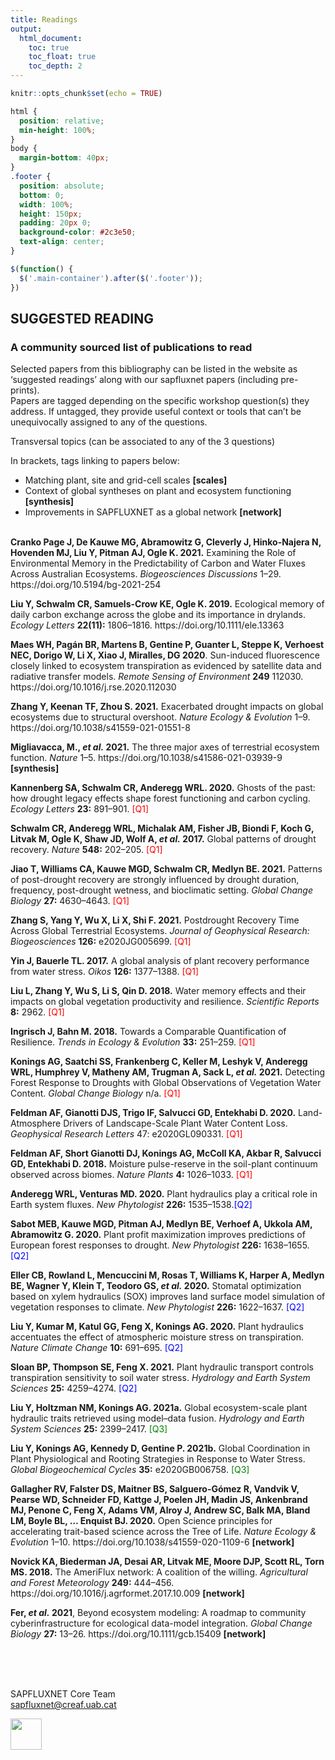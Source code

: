 ```yaml
---
title: Readings
output: 
  html_document:
    toc: true
    toc_float: true
    toc_depth: 2
---
```

<style>
.title{
    display: none;
}
.tocify-extend-page { 
  height: 100px !important;
}
</style>

```r
knitr::opts_chunk$set(echo = TRUE)
```

```css
html {
  position: relative;
  min-height: 100%;
}
body {
  margin-bottom: 40px;
}
.footer {
  position: absolute;
  bottom: 0;
  width: 100%;
  height: 150px;
  padding: 20px 0;
  background-color: #2c3e50;
  text-align: center;
}
```

```js
$(function() {
  $('.main-container').after($('.footer'));
})
```
<style>
body {
text-align: left}
.tocify-extend-page { 
  height: 50px !important;
}
</style>

## SUGGESTED READING

### A community sourced list of publications to read

Selected papers from this bibliography can be listed in the website as ‘suggested readings’ along with our sapfluxnet papers (including pre-prints). 
<br>
Papers are tagged depending on the specific workshop question(s) they address. If untagged, they provide useful context or tools that can’t be unequivocally assigned to any of the questions. 

Transversal topics (can be associated to any of the 3 questions) 

In brackets, tags linking to papers below:

  +   Matching plant, site and grid-cell scales <b>[scales]</b>
  +   Context of global syntheses on plant and ecosystem functioning <b>[synthesis]</b>
  +   Improvements in SAPFLUXNET as a global network <b>[network]</b>
<br>
<br>

<b>Cranko Page J, De Kauwe MG, Abramowitz G, Cleverly J, Hinko-Najera N, Hovenden MJ, Liu Y, Pitman AJ, Ogle K. 2021.</b> Examining the Role of Environmental Memory in the Predictability of Carbon and Water Fluxes Across Australian Ecosystems. <em>Biogeosciences Discussions</em> 1–29. https://doi.org/10.5194/bg-2021-254 

<b>Liu Y, Schwalm CR, Samuels-Crow KE, Ogle K. 2019.</b> Ecological memory of daily carbon exchange across the globe and its importance in drylands. <em>Ecology Letters</em> <b>22(11):</b> 1806–1816. https://doi.org/10.1111/ele.13363 

<b>Maes WH, Pagán BR, Martens B, Gentine P, Guanter L, Steppe K, Verhoest NEC, Dorigo W, Li X, Xiao J, Miralles, DG 2020</b>. Sun-induced fluorescence closely linked to ecosystem transpiration as evidenced by satellite data and radiative transfer models. <em>Remote Sensing of Environment</em> <b>249</b> 112030. https://doi.org/10.1016/j.rse.2020.112030 

<b>Zhang Y, Keenan TF, Zhou S. 2021.</b> Exacerbated drought impacts on global ecosystems due to structural overshoot. <em>Nature Ecology & Evolution</em> 1–9. https://doi.org/10.1038/s41559-021-01551-8 

<b>Migliavacca, M., <em>et al.</em> 2021.</b> The three major axes of terrestrial ecosystem function. <em>Nature</em> 1–5. https://doi.org/10.1038/s41586-021-03939-9 <b>[synthesis]</b>

<b>Kannenberg SA, Schwalm CR, Anderegg WRL. 2020.</b> Ghosts of the past: how drought legacy effects shape forest functioning and carbon cycling. <em>Ecology Letters</em> <b>23:</b> 891–901. <span style="color: red;">[Q1]</span> 

<b>Schwalm CR, Anderegg WRL, Michalak AM, Fisher JB, Biondi F, Koch G, Litvak M, Ogle K, Shaw JD, Wolf A, <em>et al.</em> 2017.</b> Global patterns of drought recovery. <em>Nature</em> <b>548:</b> 202–205. <span style="color: red;">[Q1]</span> 

<b>Jiao T, Williams CA, Kauwe MGD, Schwalm CR, Medlyn BE. 2021.</b> Patterns of post-drought recovery are strongly influenced by drought duration, frequency, post-drought wetness, and bioclimatic setting. <em>Global Change Biology</em> <b>27:</b> 4630–4643. <span style="color: red;">[Q1]</span> 

<b>Zhang S, Yang Y, Wu X, Li X, Shi F. 2021.</b> Postdrought Recovery Time Across Global Terrestrial Ecosystems. <em>Journal of Geophysical Research: Biogeosciences</em> <b>126:</b> e2020JG005699. <span style="color: red;">[Q1]</span> 

<b>Yin J, Bauerle TL. 2017.</b> A global analysis of plant recovery performance from water stress. <em>Oikos</em> <b>126:</b> 1377–1388. <span style="color: red;">[Q1]</span> 

<b>Liu L, Zhang Y, Wu S, Li S, Qin D. 2018.</b> Water memory effects and their impacts on global vegetation productivity and resilience. <em>Scientific Reports</em> <b>8:</b> 2962. <span style="color: red;">[Q1]</span> 

<b>Ingrisch J, Bahn M. 2018.</b> Towards a Comparable Quantification of Resilience. <em>Trends in Ecology & Evolution</em> <b>33:</b> 251–259. <span style="color: red;">[Q1]</span> 

<b>Konings AG, Saatchi SS, Frankenberg C, Keller M, Leshyk V, Anderegg WRL, Humphrey V, Matheny AM, Trugman A, Sack L, <em>et al.</em> 2021.</b> Detecting Forest Response to Droughts with Global Observations of Vegetation Water Content. <em>Global Change Biology</em> n/a. <span style="color: red;">[Q1]</span> 

<b>Feldman AF, Gianotti DJS, Trigo IF, Salvucci GD, Entekhabi D. 2020.</b> Land-Atmosphere Drivers of Landscape-Scale Plant Water Content Loss. <em>Geophysical Research Letters</em> 47:</b> e2020GL090331. <span style="color: red;">[Q1]</span> 

<b>Feldman AF, Short Gianotti DJ, Konings AG, McColl KA, Akbar R, Salvucci GD, Entekhabi D. 2018.</b> Moisture pulse-reserve in the soil-plant continuum observed across biomes. <em>Nature Plants</em> <b>4:</b> 1026–1033. <span style="color: red;">[Q1]</span> 

<b>Anderegg WRL, Venturas MD. 2020.</b> Plant hydraulics play a critical role in Earth system fluxes. <em>New Phytologist</em> <b>226:</b> 1535–1538.<span style="color: blue;">[Q2]</span> 

<b>Sabot MEB, Kauwe MGD, Pitman AJ, Medlyn BE, Verhoef A, Ukkola AM, Abramowitz G. 2020.</b> Plant profit maximization improves predictions of European forest responses to drought. <em>New Phytologist</em> <b>226:</b> 1638–1655. <span style="color: blue;">[Q2]</span> 

<b>Eller CB, Rowland L, Mencuccini M, Rosas T, Williams K, Harper A, Medlyn BE, Wagner Y, Klein T, Teodoro GS, <em>et al.</em> 2020.</b> Stomatal optimization based on xylem hydraulics (SOX) improves land surface model simulation of vegetation responses to climate. <em>New Phytologist</em> <b>226:</b> 1622–1637. <span style="color: blue;">[Q2]</span> 

<b>Liu Y, Kumar M, Katul GG, Feng X, Konings AG. 2020.</b> Plant hydraulics accentuates the effect of atmospheric moisture stress on transpiration. <em>Nature Climate Change</em> <b>10:</b> 691–695. <span style="color: blue;">[Q2]</span> 

<b>Sloan BP, Thompson SE, Feng X. 2021.</b> Plant hydraulic transport controls transpiration sensitivity to soil water stress. <em>Hydrology and Earth System Sciences</em> <b>25:</b> 4259–4274. <span style="color: blue;">[Q2]</span> 

<b>Liu Y, Holtzman NM, Konings AG. 2021a.</b> Global ecosystem-scale plant hydraulic traits retrieved using model–data fusion. <em>Hydrology and Earth System Sciences</em> <b>25:</b> 2399–2417. <span style="color: green;">[Q3]</span> 

<b>Liu Y, Konings AG, Kennedy D, Gentine P. 2021b.</b> Global Coordination in Plant Physiological and Rooting Strategies in Response to Water Stress. <em>Global Biogeochemical Cycles</em> <b>35:</b> e2020GB006758. <span style="color: green;">[Q3]</span> 

<b>Gallagher RV, Falster DS, Maitner BS, Salguero-Gómez R, Vandvik V, Pearse WD, Schneider FD, Kattge J, Poelen JH, Madin JS, Ankenbrand MJ, Penone C, Feng X, Adams VM, Alroy J, Andrew SC, Balk MA, Bland LM, Boyle BL, … Enquist BJ. 2020.</b> Open Science principles for accelerating trait-based science across the Tree of Life. <em>Nature Ecology & Evolution</em> 1–10. https://doi.org/10.1038/s41559-020-1109-6 <b>[network]</b> 

<b>Novick KA, Biederman JA, Desai AR, Litvak ME, Moore DJP, Scott RL, Torn MS. 2018.</b> The AmeriFlux network: A coalition of the willing. <em>Agricultural and Forest Meteorology</em> <b>249:</b> 444–456. https://doi.org/10.1016/j.agrformet.2017.10.009 <b>[network]</b> 

<b>Fer, <em>et al.</em> 2021</b>, Beyond ecosystem modeling: A roadmap to community cyberinfrastructure for ecological data-model integration. <em>Global Change Biology</em> <b>27:</b> 13–26. https://doi.org/10.1111/gcb.15409 <b>[network]</b> 

<br>
<br>
<br>

::: {.footer .text-muted .bg-info}
 <p>SAPFLUXNET Core Team<br>
 <a href="mailto:sapfluxnet@creaf.uab.cat">sapfluxnet@creaf.uab.cat</a></p>
 <img src="images/CREAF SO - logo pluma_blanca ENG.png" alt="" height = "50">
:::